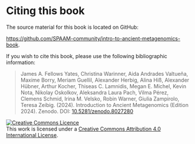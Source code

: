 # Citing this book  {.unnumbered}

The source material for this book is located on GitHub:

[https://github.com/SPAAM-community/intro-to-ancient-metagenomics-book](https://github.com/SPAAM-community/intro-to-ancient-metagenomics-book).

If you wish to cite this book, please use the following bibliographic information:

> James A. Fellows Yates, Christina Warinner, Aida Andrades Valtueña, Maxime Borry, Meriam Guellil, Alexander Herbig, Alina Hiß, Alexander Hübner, Arthur Kocher, Thiseas C. Lamnidis, Megan E. Michel, Kevin Nota, Nikolay Oskolkov, Aleksandra Laura Pach, Vilma Pérez, Clemens Schmid, Irina M. Velsko, Robin Warner, Giulia Zampirolo, Teresa Zeibig. (2024). Introduction to Ancient Metagenomics (Edition 2024). Zenodo. DOI: [10.5281/zenodo.8027280](https://doi.org/10.5281/zenodo.8027280)

<!-- TODO Update Zenodo URL to root DOI before release, after release, switch to correct version after release -->

<a rel="license" href="http://creativecommons.org/licenses/by/4.0/"><img alt="Creative Commons Licence" style="border-width:0" src="https://i.creativecommons.org/l/by/4.0/88x31.png" /></a><br />This work is licensed under a <a rel="license" href="http://creativecommons.org/licenses/by/4.0/">Creative Commons Attribution 4.0 International License</a>.